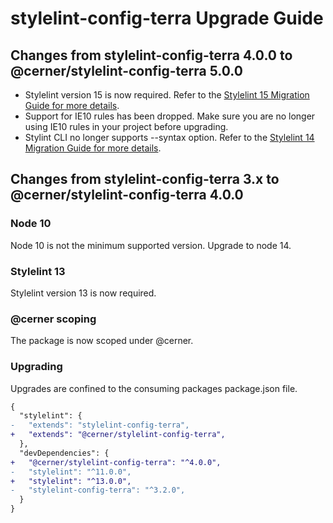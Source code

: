 
<Badge />

# stylelint-config-terra Upgrade Guide
## Changes from stylelint-config-terra 4.0.0  to @cerner/stylelint-config-terra 5.0.0

* Stylelint version 15 is now required. Refer to the [Stylelint 15 Migration Guide for more details](https://stylelint.io/migration-guide/to-15). 
* Support for IE10 rules has been dropped. Make sure you are no longer using IE10 rules in your project before upgrading.
* Stylint CLI no longer supports --syntax option. Refer to the [Stylelint 14 Migration Guide for more details](https://stylelint.io/migration-guide/to-14#syntax-option-and-automatic-inferral-of-syntax).

## Changes from stylelint-config-terra 3.x  to @cerner/stylelint-config-terra 4.0.0

### Node 10

Node 10 is not the minimum supported version. Upgrade to node 14.

### Stylelint 13

Stylelint version 13 is now required.

### @cerner scoping

The package is now scoped under @cerner.

### Upgrading

Upgrades are confined to the consuming packages package.json file.

```diff
{
  "stylelint": {
-   "extends": "stylelint-config-terra",
+   "extends": "@cerner/stylelint-config-terra",
  },
  "devDependencies": {
+   "@cerner/stylelint-config-terra": "^4.0.0",
-   "stylelint": "^11.0.0",
+   "stylelint": "^13.0.0",
-   "stylelint-config-terra": "^3.2.0",
  }
}
```
